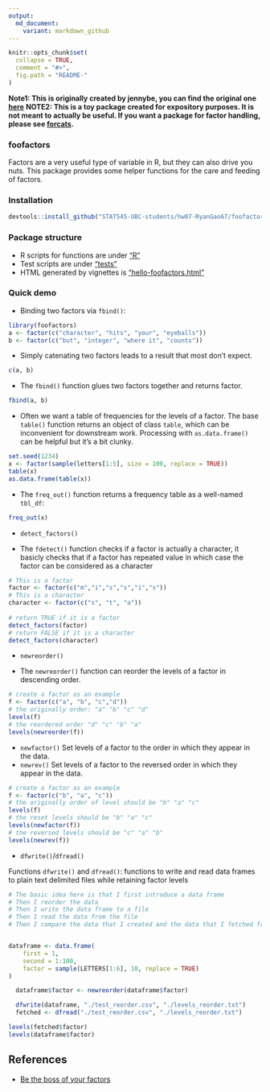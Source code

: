 ```yaml
---
output:
  md_document:
    variant: markdown_github
---
```


<!-- README.md is generated from README.Rmd. Please edit that file -->

```r
knitr::opts_chunk$set(
  collapse = TRUE,
  comment = "#>",
  fig.path = "README-"
)
```

**Note1: This is originally created by jennybe, you can find the original one [here](https://github.com/jennybc/foofactors)**
**NOTE2: This is a toy package created for expository purposes. It is not meant to actually be useful. If you want a package for factor handling, please see [forcats](https://cran.r-project.org/package=forcats).**

### foofactors

Factors are a very useful type of variable in R, but they can also drive you nuts. This package provides some helper functions for the care and feeding of factors.

### Installation

```r
devtools::install_github("STAT545-UBC-students/hw07-RyanGao67/foofactor")
```

### Package structure

- R scripts for functions are under ["R"](./R)
- Test scripts are under ["tests"](./tests)
- HTML generated by vignettes is ["hello-foofactors.html"](./doc/hello-foofactors.html)
  
### Quick demo

* Binding two factors via `fbind()`:

```r
library(foofactors)
a <- factor(c("character", "hits", "your", "eyeballs"))
b <- factor(c("but", "integer", "where it", "counts"))
```

* Simply catenating two factors leads to a result that most don't expect.

```r
c(a, b)
```

* The `fbind()` function glues two factors together and returns factor.

```r
fbind(a, b)
```

* Often we want a table of frequencies for the levels of a factor. The base `table()` function returns an object of class `table`, which can be inconvenient for downstream work. Processing with `as.data.frame()` can be helpful but it's a bit clunky.

```r
set.seed(1234)
x <- factor(sample(letters[1:5], size = 100, replace = TRUE))
table(x)
as.data.frame(table(x))
```

* The `freq_out()` function returns a frequency table as a well-named `tbl_df`:

```r
freq_out(x)
```


* `detect_factors()`

* The `fdetect()` function checks if a factor is actually a character, it basicly checks that if a factor has repeated value in which case the factor can be considered as a character

```r
# This is a factor
factor <- factor(c("m","i","s","s","i","s"))
# This is a character
character <- factor(c("s", "t", "a"))
                      
# return TRUE if it is a factor
detect_factors(factor)
# return FALSE if it is a character
detect_factors(character)
```

* `newreorder()`

* The `newreorder()` function can reorder the levels of a factor in descending order.

```r
# create a factor as an example
f <- factor(c("a", "b", "c","d"))
# the originally order: "a" "b" "c" "d"
levels(f)
# the reordered order "d" "c" "b" "a"
levels(newreorder(f))
```

* `newfactor()`
Set levels of a factor to the order in which they appear in the data.
* `newrev()`
Set levels of a factor to the reversed order in which they appear in the data.

```r
# create a factor as an example
f <- factor(c("b", "a", "c"))
# the originally order of level should be "b" "a" "c"
levels(f)
# the reset levels should be "b" "a" "c"
levels(newfactor(f))
# the reversed levels should be "c" "a" "b"
levels(newrev(f))
```

* `dfwrite()`/`dfread()`

Functions `dfwrite()` and `dfread()`: functions to write and read data frames to plain text delimited files while retaining factor levels

```r
# The basic idea here is that I first introduce a data frame
# Then I reorder the data
# Then I write the data frame to a file
# Then I read the data from the file
# Then I compare the data that I created and the data that I fetched from the file


dataframe <- data.frame(
    first = 1,
    second = 1:100,
    factor = sample(LETTERS[1:6], 10, replace = TRUE)
)

  dataframe$factor <- newreorder(dataframe$factor)

  dfwrite(dataframe, "./test_reorder.csv", "./levels_reorder.txt")
  fetched <- dfread("./test_reorder.csv", "./levels_reorder.txt")

levels(fetched$factor)
levels(dataframe$factor)

```


## References
- [Be the boss of your factors](https://www.stat.ubc.ca/~jenny/STAT545A/block08_bossYourFactors.html)
